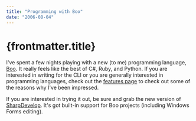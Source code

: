 ```yaml
---
title: "Programming with Boo"
date: "2006-08-04"
---
```


# {frontmatter.title}

I've spent a few nights playing with a new (to me) programming language, [Boo](http://boo.codehaus.org). It really feels like the best of C#, Ruby, and Python. If you are interested in writing for the CLI or you are generally interested in programming languages, check out the [features page](http://boo.codehaus.org/Language+Features) to check out some of the reasons why I've been impressed.

If you are interested in trying it out, be sure and grab the new version of [SharpDevelop](http://sharpdevelop.com/OpenSource/SD/Default.aspx). It's got built-in support for Boo projects (including Windows Forms editing).
